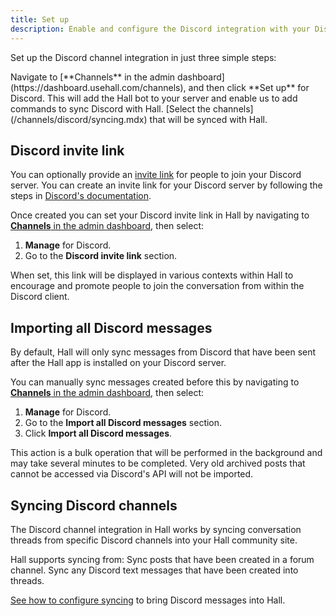 ```yaml
---
title: Set up
description: Enable and configure the Discord integration with your Discord server
---
```


Set up the Discord channel integration in just three simple steps:

<Steps>
  <Step title="Enable the Discord channel in Hall">
    Navigate to [**Channels** in the admin dashboard](https://dashboard.usehall.com/channels), and then click **Set up** for Discord.
  </Step>
  <Step title="Install the Hall Discord app in your server">
   This will add the Hall bot to your server and enable us to add commands to sync Discord with Hall.
  </Step>
  <Step title="Select the Discord channels to sync with Hall">
    [Select the channels](/channels/discord/syncing.mdx) that will be synced with Hall.
  </Step>
</Steps>

## Discord invite link

You can optionally provide an [invite link](https://support.discord.com/hc/en-us/articles/115001542132-Custom-Invite-Link) for people to join your Discord server. You can create an invite link for your Discord server by following the steps in [Discord's documentation](https://support.discord.com/hc/en-us/articles/115001542132-Custom-Invite-Link).

Once created you can set your Discord invite link in Hall by navigating to [**Channels** in the admin dashboard](https://dashboard.usehall.com/channels), then select:
1. **Manage** for Discord.
2. Go to the **Discord invite link** section.

When set, this link will be displayed in various contexts within Hall to encourage and promote people to join the conversation from within the Discord client.

## Importing all Discord messages

By default, Hall will only sync messages from Discord that have been sent after the Hall app is installed on your Discord server.

You can manually sync messages created before this by navigating to [**Channels** in the admin dashboard](https://dashboard.usehall.com/channels), then select:
1. **Manage** for Discord.
2. Go to the **Import all Discord messages** section.
3. Click **Import all Discord messages**.

This action is a bulk operation that will be performed in the background and may take several minutes to be completed. Very old archived posts that cannot be accessed via Discord's API will not be imported.

## Syncing Discord channels

The Discord channel integration in Hall works by syncing conversation threads from specific Discord channels into your Hall community site.

Hall supports syncing from:
<CardGroup cols={2}>
  <Card title="Forum channels" href="/channels/discord/syncing#discord-forum-channels">
    Sync posts that have been created in a forum channel.
  </Card>
  <Card title="Text channels" href="/channels/discord/syncing#discord-text-channels">
    Sync any Discord text messages that have been created into threads.
  </Card>
</CardGroup>

[See how to configure syncing](/channels/discord/syncing) to bring Discord messages into Hall.
